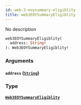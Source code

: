 ```yaml
---
id: web-3-eoysummary-eligiblity
title: web3EOYSummaryEligiblity
---
```



No description


```graphql
web3EOYSummaryEligiblity(
  address: String!
): Web3EOYSummaryEligiblity!

```


### Arguments

#### `address` ([`String`](/docs/GraphQL/scalars/string))




### Type

#### [`Web3EOYSummaryEligiblity`](/docs/GraphQL/objects/web-3-eoysummary-eligiblity) 






